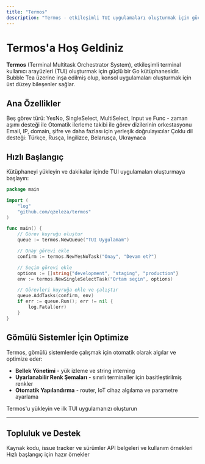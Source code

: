 ```yaml
---
title: "Termos"
description: "Termos - etkileşimli TUI uygulamaları oluşturmak için güçlü Go kütüphanesi"
---
```


# Termos'a Hoş Geldiniz

**Termos** (Terminal Multitask Orchestrator System), etkileşimli terminal kullanıcı arayüzleri (TUI) oluşturmak için güçlü bir Go kütüphanesidir. Bubble Tea üzerine inşa edilmiş olup, konsol uygulamaları oluşturmak için üst düzey bileşenler sağlar.

## Ana Özellikler

<CardGroup cols={2}>
  <Card title="Görev Sistemi" icon="list-check" href="/tr/components/tasks">
    Beş görev türü: YesNo, SingleSelect, MultiSelect, Input ve Func - zaman aşımı desteği ile
  </Card>
  <Card title="Kuyruk Sistemi" icon="arrow-right-arrow-left" href="/tr/components/queue">
    Otomatik ilerleme takibi ile görev dizilerinin orkestasyonu
  </Card>
  <Card title="Doğrulama" icon="shield-check" href="/tr/validation/overview">
    Email, IP, domain, şifre ve daha fazlası için yerleşik doğrulayıcılar
  </Card>
  <Card title="Yerelleştirme" icon="globe" href="/tr/customization/colors">
    Çoklu dil desteği: Türkçe, Rusça, İngilizce, Belarusça, Ukraynaca
  </Card>
</CardGroup>

## Hızlı Başlangıç

Kütüphaneyi yükleyin ve dakikalar içinde TUI uygulamaları oluşturmaya başlayın:

```go
package main

import (
    "log"
    "github.com/qzeleza/termos"
)

func main() {
    // Görev kuyruğu oluştur
    queue := termos.NewQueue("TUI Uygulamam")

    // Onay görevi ekle
    confirm := termos.NewYesNoTask("Onay", "Devam et?")

    // Seçim görevi ekle
    options := []string{"development", "staging", "production"}
    env := termos.NewSingleSelectTask("Ortam seçin", options)

    // Görevleri kuyruğa ekle ve çalıştır
    queue.AddTasks(confirm, env)
    if err := queue.Run(); err != nil {
        log.Fatal(err)
    }
}
```

## Gömülü Sistemler İçin Optimize

Termos, gömülü sistemlerde çalışmak için otomatik olarak algılar ve optimize eder:

- **Bellek Yönetimi** - yük izleme ve string interning
- **Uyarlanabilir Renk Şemaları** - sınırlı terminaller için basitleştirilmiş renkler
- **Otomatik Yapılandırma** - router, IoT cihaz algılama ve parametre ayarlama

<Card title="Başlayın" icon="rocket" href="/tr/installation">
  Termos'u yükleyin ve ilk TUI uygulamanızı oluşturun
</Card>

---

## Topluluk ve Destek

<CardGroup cols={3}>
  <Card title="GitHub" icon="github" href="https://github.com/qzeleza/termos">
    Kaynak kodu, issue tracker ve sürümler
  </Card>
  <Card title="Go Package" icon="golang" href="https://pkg.go.dev/github.com/qzeleza/termos">
    API belgeleri ve kullanım örnekleri
  </Card>
  <Card title="Örnekler" icon="code" href="/tr/examples/basic-usage">
    Hızlı başlangıç için hazır örnekler
  </Card>
</CardGroup>